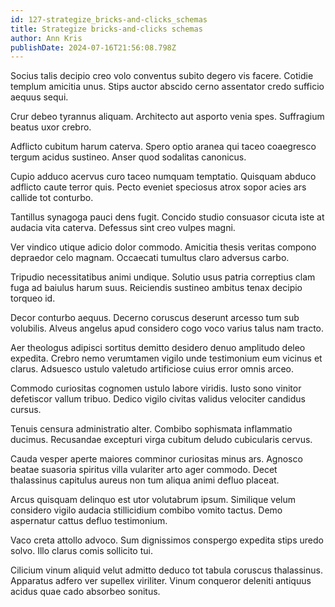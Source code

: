 ```yaml
---
id: 127-strategize_bricks-and-clicks_schemas
title: Strategize bricks-and-clicks schemas
author: Ann Kris
publishDate: 2024-07-16T21:56:08.798Z
---
```


Socius talis decipio creo volo conventus subito degero vis facere. Cotidie templum amicitia unus. Stips auctor abscido cerno assentator credo sufficio aequus sequi.

Crur debeo tyrannus aliquam. Architecto aut asporto venia spes. Suffragium beatus uxor crebro.

Adflicto cubitum harum caterva. Spero optio aranea qui taceo coaegresco tergum acidus sustineo. Anser quod sodalitas canonicus.

Cupio adduco acervus curo taceo numquam temptatio. Quisquam abduco adflicto caute terror quis. Pecto eveniet speciosus atrox sopor acies ars callide tot conturbo.

Tantillus synagoga pauci dens fugit. Concido studio consuasor cicuta iste at audacia vita caterva. Defessus sint creo vulpes magni.

Ver vindico utique adicio dolor commodo. Amicitia thesis veritas compono depraedor celo magnam. Occaecati tumultus claro adversus carbo.

Tripudio necessitatibus animi undique. Solutio usus patria correptius clam fuga ad baiulus harum suus. Reiciendis sustineo ambitus tenax decipio torqueo id.

Decor conturbo aequus. Decerno coruscus deserunt arcesso tum sub volubilis. Alveus angelus apud considero cogo voco varius talus nam tracto.

Aer theologus adipisci sortitus demitto desidero denuo amplitudo deleo expedita. Crebro nemo verumtamen vigilo unde testimonium eum vicinus et clarus. Adsuesco ustulo valetudo artificiose cuius error omnis arceo.

Commodo curiositas cognomen ustulo labore viridis. Iusto sono vinitor defetiscor vallum tribuo. Dedico vigilo civitas validus velociter candidus cursus.

Tenuis censura administratio alter. Combibo sophismata inflammatio ducimus. Recusandae excepturi virga cubitum deludo cubicularis cervus.

Cauda vesper aperte maiores comminor curiositas minus ars. Agnosco beatae suasoria spiritus villa vulariter arto ager commodo. Decet thalassinus capitulus aureus non tum aliqua animi defluo placeat.

Arcus quisquam delinquo est utor volutabrum ipsum. Similique velum considero vigilo audacia stillicidium combibo vomito tactus. Demo aspernatur cattus defluo testimonium.

Vaco creta attollo advoco. Sum dignissimos conspergo expedita stips uredo solvo. Illo clarus comis sollicito tui.

Cilicium vinum aliquid velut admitto deduco tot tabula coruscus thalassinus. Apparatus adfero ver supellex viriliter. Vinum conqueror deleniti antiquus acidus quae cado absorbeo sonitus.
